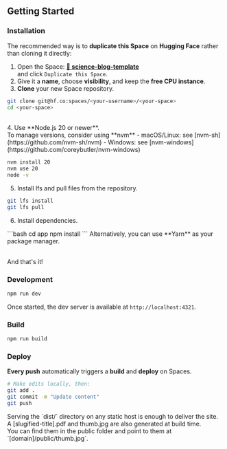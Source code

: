 
## Getting Started

### Installation

The recommended way is to **duplicate this Space** on **Hugging Face** rather than cloning it directly:

1. Open the Space: **[🤗 science-blog-template](https://huggingface.co/spaces/tfrere/science-blog-template)**<br/> and click `Duplicate this Space`.
2. Give it a **name**, choose **visibility**, and keep the **free CPU instance**.
3. **Clone** your new Space repository.
```bash
git clone git@hf.co:spaces/<your-username>/<your-space>
cd <your-space>
```
<br/>
4. Use **Node.js 20 or newer**. <br/>To manage versions, consider using **nvm**
  - macOS/Linux: see [nvm-sh](https://github.com/nvm-sh/nvm)
  - Windows: see [nvm-windows](https://github.com/coreybutler/nvm-windows)

```bash
nvm install 20
nvm use 20
node -v
```

5. Install lfs and pull files from the repository.
```bash
git lfs install
git lfs pull
```

6. Install dependencies.
<Sidenote>
```bash
cd app
npm install
```
<Fragment slot="aside">
    Alternatively, you can use **Yarn** as your package manager.
  </Fragment>
</Sidenote>


<br/>And that's it!

### Development

```bash
npm run dev
```

Once started, the dev server is available at `http://localhost:4321`.

### Build

```bash
npm run build
```


### Deploy

**Every push** automatically triggers a **build** and **deploy** on Spaces.
```bash
# Make edits locally, then:
git add .
git commit -m "Update content"
git push
```

<Note title="Note">
Serving the `dist/` directory on any static host is enough to deliver the site.
</Note>
<Note title="Note">
A [slugified-title].pdf and thumb.jpg are also generated at build time.<br/>You can find them in the public folder and point to them at `[domain]/public/thumb.jpg`.
</Note>
